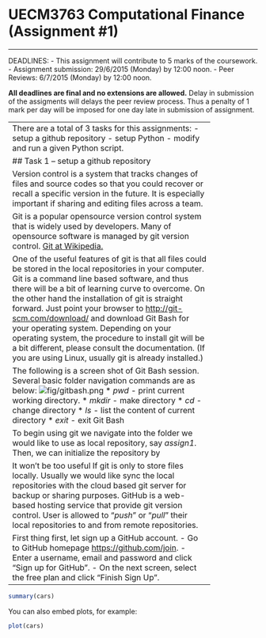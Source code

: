 UECM3763 Computational Finance (Assignment #1)
========================================================
--------------------------------------------------------

DEADLINES: 
- This assignment will contribute to 5 marks of the coursework.
- Assignment submission: 29/6/2015 (Monday) by 12:00 noon.
- Peer Reviews: 6/7/2015 (Monday) by 12:00 noon.

**All deadlines are final and no extensions are allowed.** Delay in submission of the assigments will delays the peer review process. Thus a penalty of 1 mark per day will be imposed for one day late in submission of assignment. 

---------------------------------------------------------
There are a total of 3 tasks for this assignments:
- setup a github repository
- setup Python
- modify and run a given Python script.

## Task 1 -- setup a github repository

Version control is a system that tracks changes of files and source codes so that you could recover or recall a specific version in the future. It is especially important if sharing and editing files across a team.

Git is a popular opensource version control system that is widely used by developers. Many of opensource software is managed by git version control. [Git at Wikipedia.](https://en.wikipedia.org/?title=Git_(software))

One of the useful features of git is that all files could be stored in the local repositories in your computer. Git is a command line based software, and thus there will be a bit of learning curve to overcome. On the other hand the installation of git is straight forward. Just point your browser to [http://git-scm.com/download/](http://git-scm.com/download/) and  download Git Bash for your operating system. Depending on your operating system, the procedure to install git will be a bit different, please consult the documentation. (If you are using Linux, usually git is already installed.)

The following is a screen shot of Git Bash session. Several basic folder navigation commands are as below: 
![fig/gitbash.png](fig/gitbash.png)
* *pwd* - print current working directory.
* *mkdir* - make directory
* *cd* - change directory
* *ls* - list the content of current directory
* *exit* - exit Git Bash

To begin using git we navigate into the folder we would like to use as local repository, say *assign1*. Then, we can initialize the repository by
```
$ git init
```
Once the repository is created, user could create or modify files in the repository. When a certain milestone is reach and the user decide all the changes made should be updated in the repository, then the user should *commit* the changes in the repository. Each commit to git repository will be tagged with the username of the person who made the commit and a commit message that give an indication of what were changed. Hence, we will need to configure git first before we can make any commit.
```
$ git config --global user.name "Your Name Here"
$ git config --global user.email "your_email@1utar.edu.my"
```
You will only need to do this once in your computer. Of course you could reconfigure git again when you wish to change your details. You can also check the configuration for git by the following command:
```
$ git config --list
```

It won't be too useful If git is only to store files locally. Usually we would like sync the local repositories with the cloud based git server for backup or sharing purposes. GitHub is a web-based hosting service that provide git version control. User is allowed to "*push*" or "*pull*" their local repositories to and from remote repositories.

First thing first, let sign up a GitHub account. 
- Go to GitHub homepage [https://github.com/join](https://github.com/join). 
- Enter a username, email and password and click "Sign up for GitHub".
- On the next screen, select the free plan and click "Finish Sign Up".


------------------------------------------------------------


```r
summary(cars)
```

You can also embed plots, for example:

```r
plot(cars)
```

